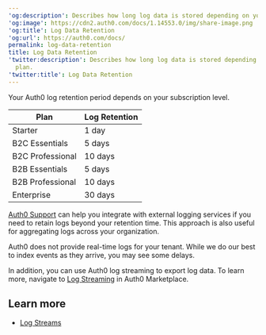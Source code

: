 ---
'og:description': Describes how long log data is stored depending on your Auth0 plan.
'og:image': https://cdn2.auth0.com/docs/1.14553.0/img/share-image.png
'og:title': Log Data Retention
'og:url': https://auth0.com/docs/
permalink: log-data-retention
title: Log Data Retention
'twitter:description': Describes how long log data is stored depending on your Auth0
  plan.
'twitter:title': Log Data Retention
---
Your Auth0 log retention period depends on your subscription level.

<table class="table"><thead>
<tr>
<th><strong>Plan</strong></th>
<th><strong>Log Retention</strong></th>
</tr>
</thead>
<tbody>
<tr>
<td>Starter</td>
<td>1 day</td>
</tr>
<tr>
<td>B2C Essentials</td>
<td>5 days</td>
</tr>
<tr>
<td>B2C Professional</td>
<td>10 days</td>
</tr>
<tr>
<td>B2B Essentials</td>
<td>5 days</td>
</tr>
<tr>
<td>B2B Professional</td>
<td>10 days</td>
</tr>
<tr>
<td>Enterprise</td>
<td>30 days</td>
</tr>
</tbody>
</table>

[Auth0 Support](https://support.auth0.com) can help you integrate with external logging services if you need to retain logs beyond your retention time. This approach is also useful for aggregating logs across your organization.

<Callout icon="file-lines" color="#0EA5E9" iconType="regular">

Auth0 does not provide real-time logs for your tenant. While we do our best to index events as they arrive, you may see some delays.

</Callout>

In addition, you can use Auth0 log streaming to export log data. To learn more, navigate to [Log Streaming](https://marketplace.auth0.com/features/log-streaming) in Auth0 Marketplace.

## Learn more

* [Log Streams](/docs/customize/log-streams)